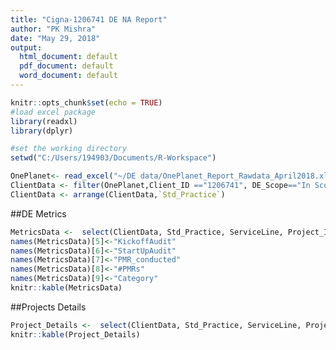 ---
title: "Cigna-1206741 DE NA Report"
author: "PK Mishra"
date: "May 29, 2018"
output:
  html_document: default
  pdf_document: default
  word_document: default
---

```{r setup, include=FALSE}
knitr::opts_chunk$set(echo = TRUE)
#load excel package
library(readxl)
library(dplyr)

#set the working directory
setwd("C:/Users/194903/Documents/R-Workspace")

OnePlanet<- read_excel("~/DE data/OnePlanet_Report_Rawdata_April2018.xlsx", sheet = "OnePlanet_Report_Rawdata")
ClientData <- filter(OnePlanet,Client_ID =="1206741", DE_Scope=="In Scope", `NA Scope_Ac`=="Yes")
ClientData <- arrange(ClientData,`Std_Practice`)
```



##DE Metrics
```{r DE_Metrics, echo=FALSE}
MetricsData <-  select(ClientData, Std_Practice, ServiceLine, Project_ID, Project_Name, Last_KickoffAudit_Dte,Last_StartUpAudit_Dte, `Last_PMR/SMR_conducted_date`,`No_of_PMR/SMRs_conducted`,Category_Name)
names(MetricsData)[5]<-"KickoffAudit"
names(MetricsData)[6]<-"StartUpAudit"
names(MetricsData)[7]<-"PMR_conducted"
names(MetricsData)[8]<-"#PMRs"
names(MetricsData)[9]<-"Category"
knitr::kable(MetricsData)
```

##Projects Details
```{r Project_Details, echo=FALSE}

Project_Details <-  select(ClientData, Std_Practice, ServiceLine, Project_ID, Project_Name,PM_ID, PM_Name, Total_FTE, Onsite_FTE)
knitr::kable(Project_Details)
```
